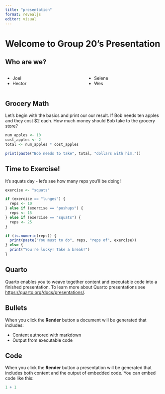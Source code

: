 ```yaml
---
title: "presentation"
format: revealjs
editor: visual
---
```


# Welcome to Group 20's Presentation

## Who are we?
:::: {.columns}

::: {.column width="50%"}
- Joel
- Hector
:::

::: {.column width="50%"}
- Selene
- Wes
:::

::::

## Grocery Math
Let's begin with the basics and print our our result.
If Bob needs ten apples and they cost $2 each. How much money should Bob take to the grocery store?

```r
num_apples <- 10
cost_apples <- 2
total <- num_apples * cost_apples

print(paste("Bob needs to take", total, "dollars with him."))
```

## Time to Exercise!
It's squats day - let's see how many reps you'll be doing!
```r
exercise <- "squats"

if (exercise == "lunges") {
  reps <- 10
} else if (exercise == "pushups") {
  reps <- 15
} else if (exercise == "squats") {
  reps <- 25
} 

if (is.numeric(reps)) {
  print(paste("You must to do", reps, "reps of", exercise))
} else {
  print("You're lucky! Take a break!")
}
```


## Quarto

Quarto enables you to weave together content and executable code into a finished presentation. To learn more about Quarto presentations see <https://quarto.org/docs/presentations/>.

## Bullets

When you click the **Render** button a document will be generated that includes:

-   Content authored with markdown
-   Output from executable code

## Code

When you click the **Render** button a presentation will be generated that includes both content and the output of embedded code. You can embed code like this:

```r
1 + 1
```
